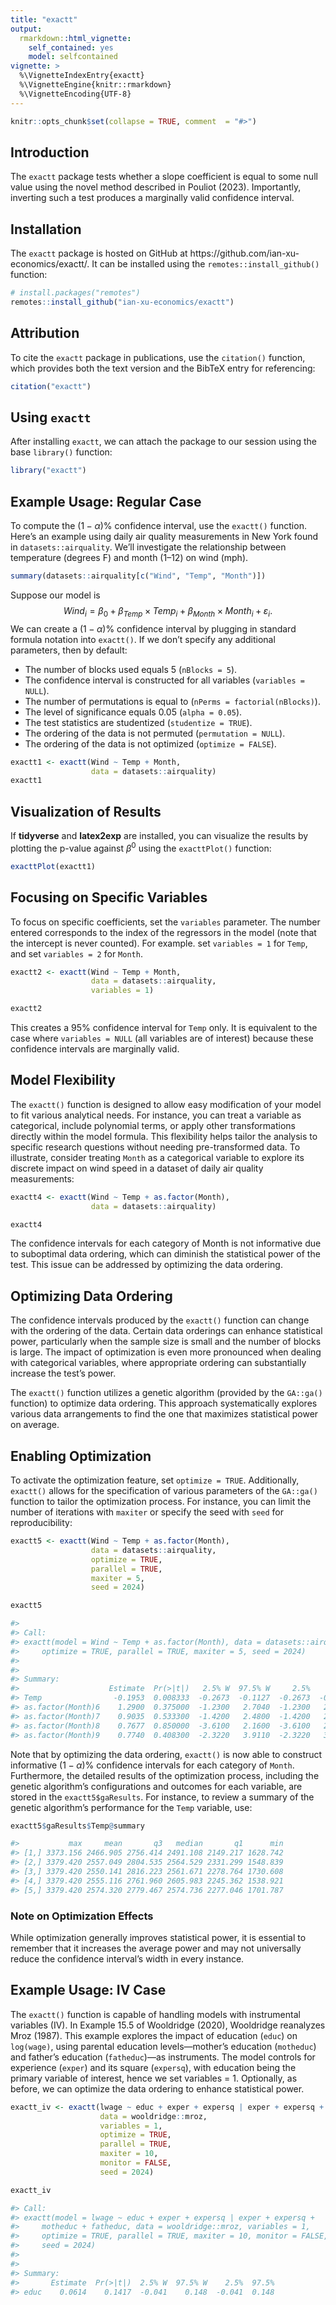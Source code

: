```yaml
---
title: "exactt"
output: 
  rmarkdown::html_vignette:
    self_contained: yes
    model: selfcontained
vignette: >
  %\VignetteIndexEntry{exactt}
  %\VignetteEngine{knitr::rmarkdown}
  %\VignetteEncoding{UTF-8}
---
```


```r
knitr::opts_chunk$set(collapse = TRUE, comment  = "#>")
```

## Introduction

The `exactt` package tests whether a slope coefficient is equal to some null value using the novel method described in Pouliot (2023). Importantly, inverting such a test produces a marginally valid confidence interval.

## Installation

The `exactt` package is hosted on GitHub at https://github.com/ian-xu-economics/exactt/. It can be installed using the `remotes::install_github()` function:
``` r
# install.packages("remotes")
remotes::install_github("ian-xu-economics/exactt")
```

## Attribution

To cite the `exactt` package in publications, use the `citation()` function, which provides both the text version and the BibTeX entry for referencing:
``` r
citation("exactt")
```

## Using `exactt`

After installing `exactt`, we can attach the package to our session using the base `library()` function:
```r
library("exactt")
```

## Example Usage: Regular Case

To compute the $(1-\alpha)\%$ confidence interval, use the `exactt()` function. Here's an example using daily air quality measurements in New York found in `datasets::airquality`. We'll investigate the relationship between temperature (degrees F) and month (1--12) on wind (mph). 
```r
summary(datasets::airquality[c("Wind", "Temp", "Month")])
```

Suppose our model is $$Wind_i = \beta_0 + \beta_{Temp} \times Temp_i + \beta_{Month} \times Month_i + \varepsilon_i.$$ We can create a $(1-\alpha)\%$ confidence interval by plugging in standard formula notation into `exactt()`. If we don't specify any additional parameters, then by default:

* The number of blocks used equals 5 (`nBlocks = 5`).
* The confidence interval is constructed for all variables (`variables = NULL`).
* The number of permutations is equal to  (`nPerms = factorial(nBlocks)`).
* The level of significance equals 0.05 (`alpha = 0.05`). 
* The test statistics are studentized (`studentize = TRUE`).
* The ordering of the data is not permuted (`permutation = NULL`).
* The ordering of the data is not optimized (`optimize = FALSE`).
```r
exactt1 <- exactt(Wind ~ Temp + Month,
                  data = datasets::airquality)
exactt1
```

## Visualization of Results

If **tidyverse** and **latex2exp** are installed, you can visualize the results by plotting the p-value against $\beta^0$ using the `exacttPlot()` function: 
```r
exacttPlot(exactt1)
```

## Focusing on Specific Variables

To focus on specific coefficients, set the `variables` parameter. The number entered corresponds to the index of the regressors in the model (note that the intercept is never counted). For example. set `variables = 1` for `Temp`, and set `variables = 2` for `Month`.
```r
exactt2 <- exactt(Wind ~ Temp + Month,
                  data = datasets::airquality,
                  variables = 1)

exactt2
```
This creates a 95% confidence interval for `Temp` only. It is equivalent to the case where `variables = NULL` (all variables are of interest) because these confidence intervals are marginally valid.

## Model Flexibility
The `exactt()` function is designed to allow easy modification of your model to fit various analytical needs. For instance, you can treat a variable as categorical, include polynomial terms, or apply other transformations directly within the model formula. This flexibility helps tailor the analysis to specific research questions without needing pre-transformed data. To illustrate, consider treating `Month` as a categorical variable to explore its discrete impact on wind speed in a dataset of daily air quality measurements:
```r
exactt4 <- exactt(Wind ~ Temp + as.factor(Month),
                  data = datasets::airquality)

exactt4
```
The confidence intervals for each category of Month is not informative due to suboptimal data ordering, which can diminish the statistical power of the test. This issue can be addressed by optimizing the data ordering.

## Optimizing Data Ordering

The confidence intervals produced by the `exactt()` function can change with the ordering of the data. Certain data orderings can enhance statistical power, particularly when the sample size is small and the number of blocks is large. The impact of optimization is even more pronounced when dealing with categorical variables, where appropriate ordering can substantially increase the test's power.

The `exactt()` function utilizes a genetic algorithm (provided by the `GA::ga()` function) to optimize data ordering. This approach systematically explores various data arrangements to find the one that maximizes statistical power on average.

## Enabling Optimization

To activate the optimization feature, set `optimize = TRUE`. Additionally, `exactt()` allows for the specification of various parameters of the `GA::ga()` function to tailor the optimization process. For instance, you can limit the number of iterations with `maxiter` or specify the seed with `seed` for reproducibility:

```r
exactt5 <- exactt(Wind ~ Temp + as.factor(Month),
                  data = datasets::airquality,
                  optimize = TRUE,
                  parallel = TRUE,
                  maxiter = 5,
                  seed = 2024)

exactt5

#> 
#> Call:
#> exactt(model = Wind ~ Temp + as.factor(Month), data = datasets::airquality, 
#>     optimize = TRUE, parallel = TRUE, maxiter = 5, seed = 2024)
#> 
#> 
#> Summary:
#>                    Estimate  Pr(>|t|)   2.5% W  97.5% W     2.5%    97.5%
#> Temp                -0.1953  0.008333  -0.2673  -0.1127  -0.2673  -0.1127
#> as.factor(Month)6    1.2900  0.375000  -1.2300   2.7040  -1.2300   2.7040
#> as.factor(Month)7    0.9035  0.533300  -1.4200   2.4800  -1.4200   2.4800
#> as.factor(Month)8    0.7677  0.850000  -3.6100   2.1600  -3.6100   2.1600
#> as.factor(Month)9    0.7740  0.408300  -2.3220   3.9110  -2.3220   3.9110
```

Note that by optimizing the data ordering, `exactt()` is now able to construct informative $(1-\alpha) \%$ confidence intervals for each category of `Month`. Furthermore, the detailed results of the optimization process, including the genetic algorithm's configurations and outcomes for each variable, are stored in the `exactt5$gaResults`. For instance, to review a summary of the genetic algorithm's performance for the `Temp` variable, use:
```r
exactt5$gaResults$Temp@summary

#>           max     mean       q3   median       q1      min
#> [1,] 3373.156 2466.905 2756.414 2491.108 2149.217 1628.742
#> [2,] 3379.420 2557.049 2804.535 2564.529 2331.299 1548.839
#> [3,] 3379.420 2550.141 2816.223 2561.671 2278.764 1730.608
#> [4,] 3379.420 2555.116 2761.960 2605.983 2245.362 1538.921
#> [5,] 3379.420 2574.320 2779.467 2574.736 2277.046 1701.787
```

### Note on Optimization Effects

While optimization generally improves statistical power, it is essential to remember that it increases the average power and may not universally reduce the confidence interval's width in every instance. 

## Example Usage: IV Case

The `exactt()` function is capable of handling models with instrumental variables (IV). In Example 15.5 of Wooldridge (2020), Wooldridge reanalyzes Mroz (1987). This example explores the impact of education (`educ`) on `log(wage)`, using parental education levels—mother's education (`motheduc`) and father's education (`fatheduc`)—as instruments. The model controls for experience (`exper`) and its square (`expersq`), with education being the primary variable of interest, hence we set variables = 1. Optionally, as before, we can optimize the data ordering to enhance statistical power.

```r
exactt_iv <- exactt(lwage ~ educ + exper + expersq | exper + expersq + motheduc + fatheduc,
                    data = wooldridge::mroz,
                    variables = 1,
                    optimize = TRUE,
                    parallel = TRUE,
                    maxiter = 10,
                    monitor = FALSE,
                    seed = 2024)

exactt_iv

#> Call:
#> exactt(model = lwage ~ educ + exper + expersq | exper + expersq + 
#>     motheduc + fatheduc, data = wooldridge::mroz, variables = 1, 
#>     optimize = TRUE, parallel = TRUE, maxiter = 10, monitor = FALSE, 
#>     seed = 2024)
#> 
#> 
#> Summary:
#>       Estimate  Pr(>|t|)  2.5% W  97.5% W    2.5%  97.5%
#> educ    0.0614    0.1417  -0.041    0.148  -0.041  0.148
```



